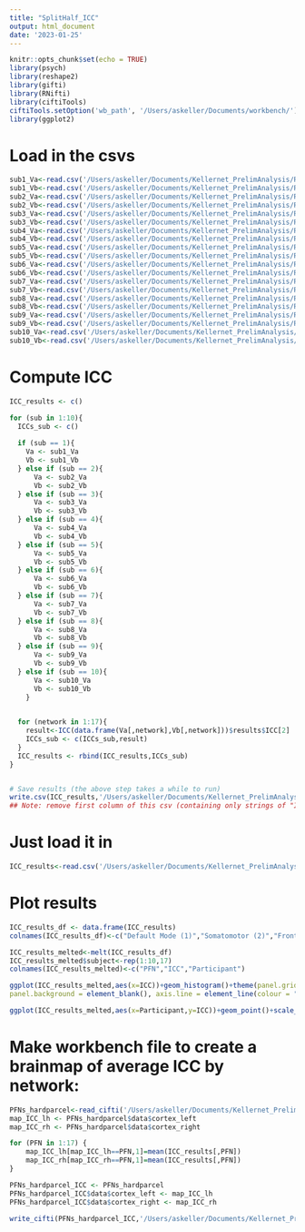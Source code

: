 ```yaml
---
title: "SplitHalf_ICC"
output: html_document
date: '2023-01-25'
---
```


```r
knitr::opts_chunk$set(echo = TRUE)
library(psych)
library(reshape2)
library(gifti)
library(RNifti)
library(ciftiTools)
ciftiTools.setOption('wb_path', '/Users/askeller/Documents/workbench/')
library(ggplot2)

```

# Load in the csvs

```r
sub1_Va<-read.csv('/Users/askeller/Documents/Kellernet_PrelimAnalysis/RevisionAnalyses_PFNsCog/SplitHalfReliability/SingleParcel_1by1_SH/finalV_csvs/sub1_Va.csv',header=FALSE)
sub1_Vb<-read.csv('/Users/askeller/Documents/Kellernet_PrelimAnalysis/RevisionAnalyses_PFNsCog/SplitHalfReliability/SingleParcel_1by1_SH/finalV_csvs/sub1_Vb.csv',header=FALSE)
sub2_Va<-read.csv('/Users/askeller/Documents/Kellernet_PrelimAnalysis/RevisionAnalyses_PFNsCog/SplitHalfReliability/SingleParcel_1by1_SH/finalV_csvs/sub2_Va.csv',header=FALSE)
sub2_Vb<-read.csv('/Users/askeller/Documents/Kellernet_PrelimAnalysis/RevisionAnalyses_PFNsCog/SplitHalfReliability/SingleParcel_1by1_SH/finalV_csvs/sub2_Vb.csv',header=FALSE)
sub3_Va<-read.csv('/Users/askeller/Documents/Kellernet_PrelimAnalysis/RevisionAnalyses_PFNsCog/SplitHalfReliability/SingleParcel_1by1_SH/finalV_csvs/sub3_Va.csv',header=FALSE)
sub3_Vb<-read.csv('/Users/askeller/Documents/Kellernet_PrelimAnalysis/RevisionAnalyses_PFNsCog/SplitHalfReliability/SingleParcel_1by1_SH/finalV_csvs/sub3_Vb.csv',header=FALSE)
sub4_Va<-read.csv('/Users/askeller/Documents/Kellernet_PrelimAnalysis/RevisionAnalyses_PFNsCog/SplitHalfReliability/SingleParcel_1by1_SH/finalV_csvs/sub4_Va.csv',header=FALSE)
sub4_Vb<-read.csv('/Users/askeller/Documents/Kellernet_PrelimAnalysis/RevisionAnalyses_PFNsCog/SplitHalfReliability/SingleParcel_1by1_SH/finalV_csvs/sub4_Vb.csv',header=FALSE)
sub5_Va<-read.csv('/Users/askeller/Documents/Kellernet_PrelimAnalysis/RevisionAnalyses_PFNsCog/SplitHalfReliability/SingleParcel_1by1_SH/finalV_csvs/sub5_Va.csv',header=FALSE)
sub5_Vb<-read.csv('/Users/askeller/Documents/Kellernet_PrelimAnalysis/RevisionAnalyses_PFNsCog/SplitHalfReliability/SingleParcel_1by1_SH/finalV_csvs/sub5_Vb.csv',header=FALSE)
sub6_Va<-read.csv('/Users/askeller/Documents/Kellernet_PrelimAnalysis/RevisionAnalyses_PFNsCog/SplitHalfReliability/SingleParcel_1by1_SH/finalV_csvs/sub6_Va.csv',header=FALSE)
sub6_Vb<-read.csv('/Users/askeller/Documents/Kellernet_PrelimAnalysis/RevisionAnalyses_PFNsCog/SplitHalfReliability/SingleParcel_1by1_SH/finalV_csvs/sub6_Vb.csv',header=FALSE)
sub7_Va<-read.csv('/Users/askeller/Documents/Kellernet_PrelimAnalysis/RevisionAnalyses_PFNsCog/SplitHalfReliability/SingleParcel_1by1_SH/finalV_csvs/sub7_Va.csv',header=FALSE)
sub7_Vb<-read.csv('/Users/askeller/Documents/Kellernet_PrelimAnalysis/RevisionAnalyses_PFNsCog/SplitHalfReliability/SingleParcel_1by1_SH/finalV_csvs/sub7_Vb.csv',header=FALSE)
sub8_Va<-read.csv('/Users/askeller/Documents/Kellernet_PrelimAnalysis/RevisionAnalyses_PFNsCog/SplitHalfReliability/SingleParcel_1by1_SH/finalV_csvs/sub8_Va.csv',header=FALSE)
sub8_Vb<-read.csv('/Users/askeller/Documents/Kellernet_PrelimAnalysis/RevisionAnalyses_PFNsCog/SplitHalfReliability/SingleParcel_1by1_SH/finalV_csvs/sub8_Vb.csv',header=FALSE)
sub9_Va<-read.csv('/Users/askeller/Documents/Kellernet_PrelimAnalysis/RevisionAnalyses_PFNsCog/SplitHalfReliability/SingleParcel_1by1_SH/finalV_csvs/sub9_Va.csv',header=FALSE)
sub9_Vb<-read.csv('/Users/askeller/Documents/Kellernet_PrelimAnalysis/RevisionAnalyses_PFNsCog/SplitHalfReliability/SingleParcel_1by1_SH/finalV_csvs/sub9_Vb.csv',header=FALSE)
sub10_Va<-read.csv('/Users/askeller/Documents/Kellernet_PrelimAnalysis/RevisionAnalyses_PFNsCog/SplitHalfReliability/SingleParcel_1by1_SH/finalV_csvs/sub10_Va.csv',header=FALSE)
sub10_Vb<-read.csv('/Users/askeller/Documents/Kellernet_PrelimAnalysis/RevisionAnalyses_PFNsCog/SplitHalfReliability/SingleParcel_1by1_SH/finalV_csvs/sub10_Vb.csv',header=FALSE)
```



# Compute ICC
```r
ICC_results <- c()

for (sub in 1:10){
  ICCs_sub <- c()
  
  if (sub == 1){
    Va <- sub1_Va
    Vb <- sub1_Vb
  } else if (sub == 2){
      Va <- sub2_Va
      Vb <- sub2_Vb
  } else if (sub == 3){
      Va <- sub3_Va
      Vb <- sub3_Vb
  } else if (sub == 4){
      Va <- sub4_Va
      Vb <- sub4_Vb 
  } else if (sub == 5){
      Va <- sub5_Va
      Vb <- sub5_Vb 
  } else if (sub == 6){
      Va <- sub6_Va
      Vb <- sub6_Vb 
  } else if (sub == 7){
      Va <- sub7_Va
      Vb <- sub7_Vb 
  } else if (sub == 8){
      Va <- sub8_Va
      Vb <- sub8_Vb 
  } else if (sub == 9){
      Va <- sub9_Va
      Vb <- sub9_Vb 
  } else if (sub == 10){
      Va <- sub10_Va
      Vb <- sub10_Vb 
    }

  
  for (network in 1:17){
    result<-ICC(data.frame(Va[,network],Vb[,network]))$results$ICC[2]
    ICCs_sub <- c(ICCs_sub,result)
  }
  ICC_results <- rbind(ICC_results,ICCs_sub)
}


# Save results (the above step takes a while to run)
write.csv(ICC_results,'/Users/askeller/Documents/Kellernet_PrelimAnalysis/RevisionAnalyses_PFNsCog/SplitHalfReliability/ICCresults_10subj_17PFNs.csv') 
## Note: remove first column of this csv (containing only strings of "ICCs_sub") before loading the results back in below
```

# Just load it in
```r
ICC_results<-read.csv('/Users/askeller/Documents/Kellernet_PrelimAnalysis/RevisionAnalyses_PFNsCog/SplitHalfReliability/ICCresults_10subj_17PFNs.csv')
```

# Plot results

```r
ICC_results_df <- data.frame(ICC_results)
colnames(ICC_results_df)<-c("Default Mode (1)","Somatomotor (2)","Fronto-Parietal (3)","Somatomotor (4)","Dorsal Attention (5)","Visual (6)","Ventral Attention (7)","Default Mode (8)","Ventral Attention (9)","Visual (10)","Somatomotor (11)","Default Mode (12)","Somatomotor (13)","Dorsal Attention (14)","Fronto-Parietal (15)","Auditory (16)","Fronto-Parietal (17)")

ICC_results_melted<-melt(ICC_results_df)
ICC_results_melted$subject<-rep(1:10,17)
colnames(ICC_results_melted)<-c("PFN","ICC","Participant")

ggplot(ICC_results_melted,aes(x=ICC))+geom_histogram()+theme(panel.grid.major = element_blank(), panel.grid.minor = element_blank(),
panel.background = element_blank(), axis.line = element_line(colour = "black"))

ggplot(ICC_results_melted,aes(x=Participant,y=ICC))+geom_point()+scale_x_discrete(limits=c(1:10))+facet_wrap(~PFN)
```
# Make workbench file to create a brainmap of average ICC by network:
```r
PFNs_hardparcel<-read_cifti('/Users/askeller/Documents/Kellernet_PrelimAnalysis/hardparcel_group.dscalar.nii')
map_ICC_lh <- PFNs_hardparcel$data$cortex_left
map_ICC_rh <- PFNs_hardparcel$data$cortex_right

for (PFN in 1:17) {
    map_ICC_lh[map_ICC_lh==PFN,1]=mean(ICC_results[,PFN])
    map_ICC_rh[map_ICC_rh==PFN,1]=mean(ICC_results[,PFN])
}

PFNs_hardparcel_ICC <- PFNs_hardparcel
PFNs_hardparcel_ICC$data$cortex_left <- map_ICC_lh
PFNs_hardparcel_ICC$data$cortex_right <- map_ICC_rh

write_cifti(PFNs_hardparcel_ICC,'/Users/askeller/Documents/Kellernet_PrelimAnalysis/RevisionAnalyses_PFNsCog/SplitHalfReliability/PFNs_HardParcel_ICC')
```

